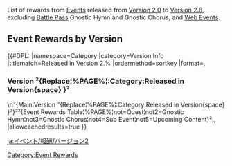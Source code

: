 {{CustomTabs
|tab1 = Events
|tab2 = History
|tab3 = Rewards
}}
{{CustomTabs
|rootpage = Event/Rewards
|tab1 = Version 1
|tab2 = Version 2
|tab3 = Version 3
}}
List of rewards from [[Events]] released from [[Version 2.0]] to [[Version 2.8]], excluding [[Battle Pass]] Gnostic Hymn and Gnostic Chorus, and [[Web Events]].

==Event Rewards by Version==
{{#DPL:
|namespace=Category
|category=Version Info
|titlematch=Released in Version 2.%
|ordermethod=sortkey
|format=,<h3>Version ²{Replace¦%PAGE%¦:Category:Released in Version{space} }²</h3>\n²{Main¦Version ²{Replace¦%PAGE%¦:Category:Released in Version{space} }²}²²{Event Rewards Table¦%PAGE%¦not=Quest¦not2=Gnostic Hymn¦not3=Gnostic Chorus¦not4=Sub Event¦not5=Upcoming Content}²,,
|allowcachedresults=true
}}

[[Category:Event Rewards]]

[[ja:イベント/報酬/バージョン2]]